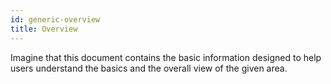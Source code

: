 ```yaml
---
id: generic-overview
title: Overview
---
```


Imagine that this document contains the basic information designed to help users
understand the basics and the overall view of the given area. 